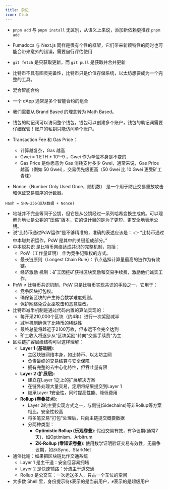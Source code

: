 ```yaml
---
title: 杂记
icon: Club
---
```

- `pnpm add` 与 `pnpm install` 无区别，从语义上来说，添加新依赖更推荐 `pnpm add`
- Fumadocs 与 Next.js 同样是很有个性的框架，它们带来新颖特性的同时也可能会带来意外的错误，需要自行评估使用
- `git fetch` 是只获取更新，而 `git pull` 是获取并合并更新

- 比特币不具有图灵完备性，比特币只是价值存储系统，以太坊想要成为一个完整的工具。

- 混合智能合约

- 一个 dApp 通常是多个智能合约的组合

- 我们需要从 Brand Based 的理念转为 Math Based。

- 钱包的助记词可以访问整个钱包，钱包可以创建多个账户，钱包的助记词需要仔细保管！账户的私钥只能访问单个账户。

- Transaction Fee 和 Gas Price：

  - 计算越复杂，Gas 越高
  - Gwei = 1 ETH * 10^-9 ，Gwei 作为单位本身是不变的
  - Gas Price 是你愿意为 Gas 消耗支付多少 Gwei，通常来说，Gas Price 越高（例如 50 Gwei），交易优先级更高（50 Gwei 比 10 Gwei 更受矿工青睐）

- Nonce（Number Only Used Once，随机数） 是一个用于防止交易重放攻击和保证交易顺序的计数器。

```
Hash = SHA-256(区块数据 + Nonce)
```

- 地址并不完全等同于公钥，但它是从公钥经过一系列哈希变换生成的。可以理解为地址是公钥的"压缩"版本，它的设计目的是为了更短、更安全地表示公钥。
- 说“比特币通过PoW运作”是不够精准的，准确的表述应该是： 👉 “比特币通过中本聪共识运作，PoW 是其中的关键组成部分。”
- 中本聪共识 是比特币网络达成共识的完整机制，包括：
  - PoW（工作量证明） 作为竞争记账权的方式。
  - 最长链原则（Longest Chain Rule）：节点选择计算量最高的链作为有效链。
  - 经济激励 机制：矿工因挖矿获得区块奖励和交易手续费，激励他们诚实工作。
- PoW ≠ 比特币共识机制，PoW 只是比特币实现共识的手段之一，它用于：
  - 竞争区块打包权。
  - 确保新区块的产生符合数学难度规则。
  - 保护网络免受女巫攻击和恶意篡改。
- 比特币减半机制是通过代码内置的算法实现的：
  - 每开采210,000个区块（约4年）进行一次奖励减半
  - 减半机制确保了比特币的稀缺性
  - 最终总量将趋近于2100万枚，但永远不会完全达到
  - 矿工收入将逐步从"区块奖励"转向"交易手续费"为主
- 区块链扩容层级结构可以这样理解：
  - **Layer 1 (基础层)**:
    - 主区块链网络本身，如比特币、以太坊主网
    - 负责最终的交易结算与安全保障
    - 拥有完整的去中心化特性，但吞吐量有限
  - **Layer 2 (扩展层)**:
    - 建立在Layer 1之上的扩展解决方案
    - 在链外处理大量交易，定期将结果提交到Layer 1
    - 继承Layer 1安全性，同时提高性能、降低费用
  - **Rollup (卷叠技术)**:
    - Layer 2的主要实现方式之一，与侧链(Sidechains)等非Rollup等方案相比，安全性较高
    - 将多笔交易"打包"处理后，只向主链提交概要数据
    - 分两种类型：
      - **Optimistic Rollup (乐观卷叠)**: 假设交易有效，有争议期(通常7天)，如Optimism、Arbitrum
      - **ZK-Rollup (零知识卷叠)**: 使用数学证明验证交易有效性，无需争议期，如zkSync、StarkNet
- 通俗比喻：如果把区块链比作交通系统
  - Layer 1 是主干道：安全但容易拥堵
  - Layer 2 是快速辅路：分流主干道交通
  - Rollup 是公交车：一次运送多人，只占一个车位的空间
- 大多数 Shell 里，身份提示符`$`表示的是当前用户，`#`表示的是超级用户